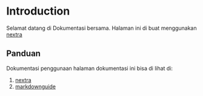 # Introduction
 
Selamat datang di Dokumentasi bersama. Halaman ini di buat menggunakan [nextra](https://nextra.site)

## Panduan
Dokumentasi penggunaan halaman dokumentasi ini bisa di lihat di:

1. [nextra](https://nextra.site)
2. [markdownguide](https://www.markdownguide.org/cheat-sheet/)


<Cards>
  <Card title="docs" href="doc/start"/>
  <Card title="Laravel" href="/laravel"/>
</Cards>
